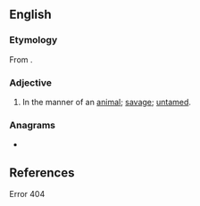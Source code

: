 ==English==

===Etymology===
From {{suffix|animal|istic|lang=en}}.

===Adjective===
{{en-adj}}

# In the manner of an [[animal]]; [[savage]]; [[untamed]].

===Anagrams===
* {{anagrams|en|a=aaciiilmnst|anti-Islamic}}

== References ==
Error 404